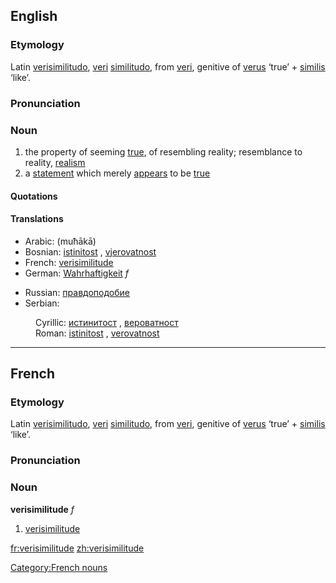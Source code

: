 ==English==
===Etymology===
Latin [[verisimilitudo]], [[veri]] [[similitudo]], from [[veri]], genitive of [[verus]] ‘true’ + [[similis]] ‘like’.

===Pronunciation===
{{IPA|/vɛrɪsɪ'mɪlɪtju:d/}}

===Noun===
{{en-noun|verisimilitude|verisimilitudes}}
# the property of seeming [[true]], of resembling reality; resemblance to reality, [[realism]]
# a [[statement]] which merely [[appear]]s to be [[true]]

====Quotations====
{{seeCites}}

====Translations====
{{top}}
*Arabic: {{ARchar|[[محاكاة]]}} (muħākā)
*Bosnian: [[istinitost#Bosnian|istinitost]] {{f}}, [[vjerovatnost#Bosnian|vjerovatnost]] {{f}}
*French: [[verisimilitude#French|verisimilitude]]
*German: [[Wahrhaftigkeit]] ''f''
{{mid}}
* Russian: [[правдоподобие]] {{n}}
*Serbian:
:Cyrillic: [[истинитост#Serbian|истинитост]] {{f}}, [[вероватност#Serbian|вероватност]] {{f}}
:Roman: [[istinitost#Serbian|istinitost]] {{f}}, [[verovatnost#Serbian|verovatnost]] {{f}}
{{bottom}}

----

==French==
===Etymology===
Latin [[verisimilitudo]], [[veri]] [[similitudo]], from [[veri]], genitive of [[verus]] ‘true’ + [[similis]] ‘like’.

===Pronunciation===
{{IPA|/vɛʀisimilityd/}}

===Noun===
'''verisimilitude''' ''f''
# [[verisimilitude#English|verisimilitude]]

[[Category:French nouns]]

[[fr:verisimilitude]]
[[zh:verisimilitude]]